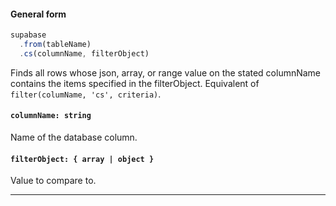 
#### General form
<!-- prettier-ignore -->
```js {3} 
supabase
  .from(tableName)
  .cs(columnName, filterObject)
```

Finds all rows whose json, array, or range value on the stated columnName contains the items specified in the filterObject. Equivalent of `filter(columName, 'cs', criteria)`.

#### `columnName: string`
Name of the database column.

#### `filterObject: { array | object }`
Value to compare to.

---